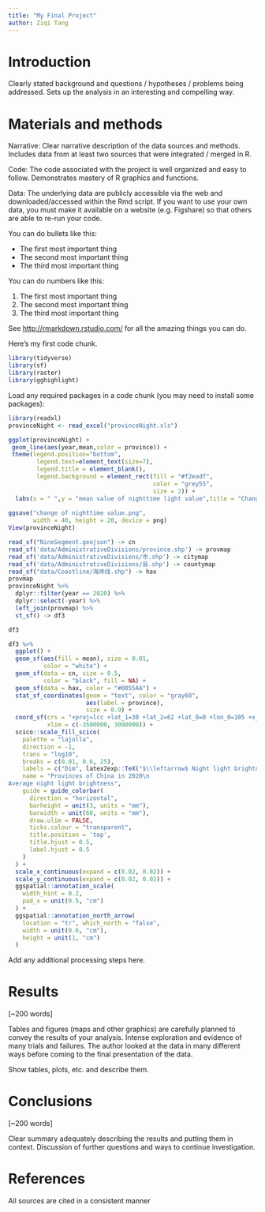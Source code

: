 ```yaml
---
title: "My Final Project"
author: Ziqi Tang
---
```


# Introduction

Clearly stated background and questions / hypotheses / problems being addressed. Sets up the analysis in an interesting and compelling way.

# Materials and methods

Narrative: Clear narrative description of the data sources and methods. Includes data from at least two sources that were integrated / merged in R.

Code: The code associated with the project is well organized and easy to follow. Demonstrates mastery of R graphics and functions.

Data: The underlying data are publicly accessible via the web and downloaded/accessed within the Rmd script. If you want to use your own data, you must make it available on a website (e.g. Figshare) so that others are able to re-run your code.

You can do bullets like this:

* The first most important thing
* The second most important thing
* The third most important thing

You can do numbers like this:

1. The first most important thing
2. The second most important thing
3. The third most important thing

See [http://rmarkdown.rstudio.com/](http://rmarkdown.rstudio.com/) for all the amazing things you can do.


Here's my first code chunk.
```r
library(tidyverse)
library(sf)
library(raster)
library(gghighlight)
```

Load any required packages in a code chunk (you may need to install some packages):

```r
library(readxl)
provinceNight <- read_excel("provinceNight.xls")
```


```r
ggplot(provinceNight) +
 geom_line(aes(year,mean,color = province)) +
 theme(legend.position="bottom",
        legend.text=element_text(size=7),
        legend.title = element_blank(),
        legend.background = element_rect(fill = "#f2eadf",
                                         color = "grey55",
                                         size = 2)) +
  labs(x = " ",y = "mean value of nighttime light value",title = "Changes of nighttime average lighting values in China's provinces")
  
ggsave("change of nighttime value.png", 
       width = 40, height = 20, device = png)
View(provinceNight)
```
```R
read_sf("NineSegment.geojson") -> cn
read_sf('data/AdministrativeDivisions/province.shp') -> provmap
read_sf('data/AdministrativeDivisions/市.shp') -> citymap
read_sf('data/AdministrativeDivisions/县.shp') -> countymap
read_sf("data/Coastline/海岸线.shp") -> hax
provmap
provinceNight %>% 
  dplyr::filter(year == 2020) %>% 
  dplyr::select(-year) %>% 
  left_join(provmap) %>% 
  st_sf() -> df3

df3

df3 %>% 
  ggplot() + 
  geom_sf(aes(fill = mean), size = 0.01, 
          color = "white") + 
  geom_sf(data = cn, size = 0.5, 
          color = "black", fill = NA) +
  geom_sf(data = hax, color = "#0055AA") + 
  stat_sf_coordinates(geom = "text", color = "gray60",
                      aes(label = province),
                      size = 0.9) +
  coord_sf(crs = "+proj=lcc +lat_1=30 +lat_2=62 +lat_0=0 +lon_0=105 +x_0=0 +y_0=0 +ellps=krass +units=m +no_defs",
           xlim = c(-3500000, 3090000)) + 
  scico::scale_fill_scico(
    palette = "lajolla",
    direction = -1,
    trans = "log10",
    breaks = c(0.01, 0.6, 25),
    labels = c("Dim", latex2exp::TeX("$\\leftarrow$ Night light brightness  $\\rightarrow$"), "Bright"),
    name = "Provinces of China in 2020\n
Average night light brightness",
    guide = guide_colorbar(
      direction = "horizontal",
      barheight = unit(3, units = "mm"),
      barwidth = unit(60, units = "mm"),
      draw.ulim = FALSE,
      ticks.colour = "transparent",
      title.position = 'top',
      title.hjust = 0.5,
      label.hjust = 0.5
    )
  ) + 
  scale_x_continuous(expand = c(0.02, 0.02)) +
  scale_y_continuous(expand = c(0.02, 0.02)) +
  ggspatial::annotation_scale(
    width_hint = 0.2, 
    pad_x = unit(0.5, "cm")
  ) + 
  ggspatial::annotation_north_arrow(
    location = "tr", which_north = "false",
    width = unit(0.6, "cm"), 
    height = unit(1, "cm")
  ) 
```


Add any additional processing steps here.

# Results

[~200 words]

Tables and figures (maps and other graphics) are carefully planned to convey the results of your analysis. Intense exploration and evidence of many trials and failures. The author looked at the data in many different ways before coming to the final presentation of the data.

Show tables, plots, etc. and describe them.

# Conclusions

[~200 words]

Clear summary adequately describing the results and putting them in context. Discussion of further questions and ways to continue investigation.

# References

All sources are cited in a consistent manner
